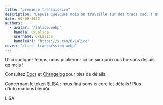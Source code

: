 ```yaml
---
title: "première transmission"
description: "Depuis quelques mois on travaille sur des trucs cool ! Que nous publierons ici dans les prochains mois."
date: 06-09-2025
authors:
  - avatar: "/lalice.webp"
    handle: 0xLalice
    username: 0xLalice
    handleUrl: "https://x.com/0xLalice"
cover: "/first-transmission.webp"
---
```


D'ici quelques temps, nous publierons ici ce sur quoi nous bossons depuis qq mois !

Consultez [Docs](/docs/introduction/lisa) et [Changelog](/docs/project-updates/changelog/lisa) pour plus de détails.

Concernant le token $LISA : nous finalisons encore les détails ! Plus d'informations bientôt.

LiSA
